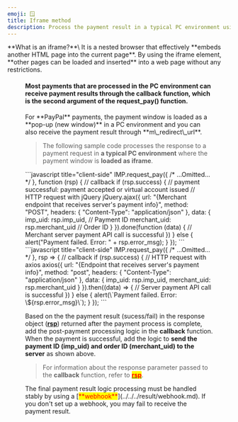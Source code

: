 ```yaml
---
emoji: 🪟
title: Iframe method
description: Process the payment result in a typical PC environment using an iframe.
---
```





<Hint style="info">
**What is an iframe?**\
It is a nested browser that effectively **embeds another HTML page into the current page**. By using the iframe element, **other pages can be loaded and inserted** into a web page without any restrictions.

</Hint>

<Figure src="/gitbook-assets/en/spaces\_hTv8JEzyM5h4cYcL5StH\_uploads\_tTzTD0S6IF5zvCag4EKG\_image.png" caption="iframe example" />

#### Most payments that are processed in the PC environment can receive payment results through the callback function, which is the second argument of the request\_pay() function.

<Hint style="success">
For **PayPal** payments, the payment window is loaded as a **pop-up (new window)** in a PC environment and you can also receive the payment result through **m\_redirect\_url**.

</Hint>

> The following sample code processes the response to a payment request in **a typical PC environment** where the payment window is **loaded as iframe**.

<Tabs>
<Tab title="JavaScript">
```javascript title="client-side"
IMP.request_pay({
      /* ...Omitted... */
    }, function (rsp) {             // callback
      if (rsp.success) {            // payment successful: payment accepted or virtual account issued
        // HTTP request with jQuery
        jQuery.ajax({
            url: "{Merchant endpoint that receives server's payment info}", 
            method: "POST",
            headers: { "Content-Type": "application/json" },
            data: {
                imp_uid: rsp.imp_uid,            // Payment ID     
                merchant_uid: rsp.merchant_uid   // Order ID
            }
        }).done(function (data) {
          // Merchant server payment API call is successful
        })
      } else {
        alert("Payment failed. Error: " +  rsp.error_msg);
      }
    });
```


</Tab>

<Tab title="JavaScript (ES Next)">
```javascript title="client-side"
IMP.request_pay({
    /* ...Omitted... */
  }, rsp => {                      // callback
    if (rsp.success) {   
      // HTTP request with axios
      axios({
        url: "{Endpoint that receives server's payment info}",
        method: "post",
        headers: { "Content-Type": "application/json" },
        data: {
          imp_uid: rsp.imp_uid,
          merchant_uid: rsp.merchant_uid
        }
      }).then((data) => {
        // Server payment API call is successful
      })
    } else {
      alert(\`Payment failed. Error: \${rsp.error_msg}\`);
    }
  });
```


</Tab>
</Tabs>

Based on the the payment result (sucess/fail) in the response object ([**rsp**](../../../sdk/javascript-sdk/)) returned after the payment process is complete, add the post-payment processing logic in the **callback** function. When the payment is successful, add the logic to **send the payment ID (imp\_uid) and order ID (merchant\_uid) to the server** as shown above.

> For information about the response parameter passed to the **callback** function, refer to [<mark style="color:red;">**rsp**</mark>](../../../sdk/javascript-sdk/undefined-1.md).

<Hint style="danger">
The final payment result logic processing must be handled stably by using a [<mark style="color:red;">**webhook**</mark>](../../../result/webhook.md). If you don't set up a webhook, you may fail to receive the payment result.

</Hint>
